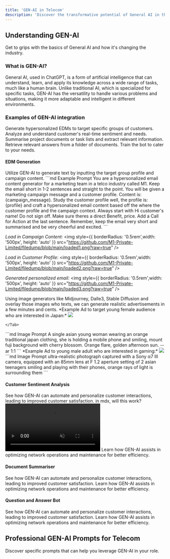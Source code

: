 ```yaml
---
title: 'GEN-AI in Telecom'
description: 'Discover the transformative potential of General AI in the telecom industry and explore practical applications.'
---
```


## Understanding GEN-AI

Get to grips with the basics of General AI and how it's changing the industry.

### What is GEN-AI?

<AccordionGroup>
  <Accordion icon="lightbulb" title="The Basics of Gen-AI">
    General AI, used in ChatGPT, is a form of artificial intelligence that can understand, learn, and apply its knowledge across a wide range of tasks, much like a human brain. Unlike traditional AI, which is specialized for specific tasks, GEN-AI has the versatility to handle various problems and situations, making it more adaptable and intelligent in different environments.
  </Accordion>
</AccordionGroup>

### Examples of GEN-AI integration

<CardGroup>

<Card title="EDM Generation" icon="newspaper" href="#edm-generation">
  Generate hypersonalized EDMs to target specific groups of customers.
</Card>

<Card title="Customer Sentiment Analysis" icon="person" href = '#customer-sentiment-analysis'>
  Analyze and understand customer's real-time sentiment and needs.
</Card>

<Card title="Document Summariser" icon="file" href="#document-summariser">
  Summarise project documents or task lists and extract relevant information. 
</Card>

<Card title="Q&A Bot" icon="robot" href="#question-and-answer-bot">
  Retrieve relevant answers from a folder of documents. Train the bot to cater to your needs.
</Card>

</CardGroup>

#### EDM Generation

<AccordionGroup>
  <Accordion title="Email Content Generation">
Utilize GEN-AI to generate text by inputting the target group profile and campaign content. 
  ```md Example Prompt
You are a hypersonalized email content generator for a marketing team in a telco industry called M1. Keep the email short in 1-2 sentences and straight to the point. 
You will be given a marketing campaign message and a customer profile. Content is: {campaign_message}. 
Study the customer profile well, the profile is: {profile} and craft a hypersonalized email content based off the where the customer profile and the campaign context.
Always start with Hi customer's name! Do not sign off. Make sure theres a direct Benefit, price.
 Add a Call for Action at the last sentence. Remember, keep the email very short and summarised and be very cheerful and excited. 
  ```

*Load in Campaign Content:*
 <img
  style={{ borderRadius: '0.5rem',width: '500px', height: 'auto' }}
  src="https://github.com/M1-Private-Limited/filedump/blob/main/loaded1.png?raw=true"
/> 


*Load in Customer Profile:*
 <img
  style={{ borderRadius: '0.5rem',width: '500px', height: 'auto' }}
  src="https://github.com/M1-Private-Limited/filedump/blob/main/loaded2.png?raw=true"
/> 

*Generated personalized email:*
 <img
  style={{ borderRadius: '0.5rem',width: '500px', height: 'auto' }}
  src="https://github.com/M1-Private-Limited/filedump/blob/main/loaded3.png?raw=true"
/> 


  </Accordion>
  <Accordion  title="Image Generation">
    Using image generators like Midjourney, Dalle3, Stable Diffusion and overlay those images who texts, we can generate realistic advertisements in a few minutes and cents.


<Tabs>
  <Tab title="Image Generated">
  *Example Ad to target young female audience who are interested in Japan:*
  <img
    style={{ borderRadius: '0.5rem', width: '500px', height: 'auto' }}
    src="https://github.com/M1-Private-Limited/filedump/blob/main/japanroam.png?raw=true"
  /> 
  
    </Tab>
  <Tab title="Image Prompt">
  ```md Image Prompt
A single asian young woman wearing an orange traditional japan clothing, she is holding a mobile phone and smiling, 
mount fuji background with cherry blossom. Orange flare, golden afternoon sun. --ar 1:1
  ```
  </Tab>

</Tabs>

<Tabs>
  <Tab title="Image Generated">
  *Example Ad to young male adult who are interested in gaming:*
  <img
    style={{ borderRadius: '0.5rem', width: '500px', height: 'auto' }}
    src="https://github.com/M1-Private-Limited/filedump/blob/main/Title%20(1).png?raw=true"
  />
    </Tab>
  <Tab title="Image Prompt">
  ```md Image Prompt
ultra-realistic photograph captured with a Sony α7 III camera, equipped with an 85mm lens at F 1.2 aperture setting 
of 2 asian teenagers smiling and playing with their phones, orange rays of light is surrounding them 
  ```
  </Tab>

</Tabs>






  </Accordion>
</AccordionGroup>


#### Customer Sentiment Analysis

<AccordionGroup>
  <Accordion icon="users" title="Improving Customer Service">
    See how GEN-AI can automate and personalize customer interactions, leading to improved customer satisfaction.
    in mdx, will this work?
<video 
  autoplay="true"
  muted 
  style={{ maxWidth: '100%', height: 'auto' }}
>
  <source src="https://github.com/M1-Private-Limited/filedump/raw/main/mattflowvid2.mp4" />
</video>
  </Accordion>
  <Accordion icon="chart-network" title="Network Optimization">
    Learn how GEN-AI assists in optimizing network operations and maintenance for better efficiency.
  </Accordion>
</AccordionGroup>



#### Document Summariser

<AccordionGroup>
  <Accordion icon="users" title="Improving Customer Service">
    See how GEN-AI can automate and personalize customer interactions, leading to improved customer satisfaction.
  </Accordion>
  <Accordion icon="chart-network" title="Network Optimization">
    Learn how GEN-AI assists in optimizing network operations and maintenance for better efficiency.
  </Accordion>
</AccordionGroup>




#### Question and Answer Bot

<AccordionGroup>
  <Accordion icon="users" title="Improving Customer Service">
    See how GEN-AI can automate and personalize customer interactions, leading to improved customer satisfaction.
  </Accordion>
  <Accordion icon="chart-network" title="Network Optimization">
    Learn how GEN-AI assists in optimizing network operations and maintenance for better efficiency.
  </Accordion>
</AccordionGroup>









## Professional GEN-AI Prompts for Telecom

Discover specific prompts that can help you leverage GEN-AI in your role.
